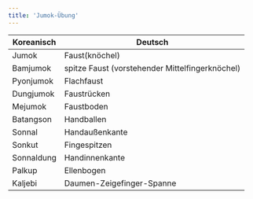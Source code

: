 ```yaml
---
title: 'Jumok-Übung'
---
```


| Koreanisch | Deutsch                                         |
| ---------- | ----------------------------------------------- |
| Jumok      | Faust(knöchel)                                  |
| Bamjumok   | spitze Faust (vorstehender Mittelfingerknöchel) |
| Pyonjumok  | Flachfaust                                      |
| Dungjumok  | Faustrücken                                     |
| Mejumok    | Faustboden                                      |
| Batangson  | Handballen                                      |
| Sonnal     | Handaußenkante                                  |
| Sonkut     | Fingespitzen                                    |
| Sonnaldung | Handinnenkante                                  |
| Palkup     | Ellenbogen                                      |
| Kaljebi    | Daumen-Zeigefinger-Spanne                       |
